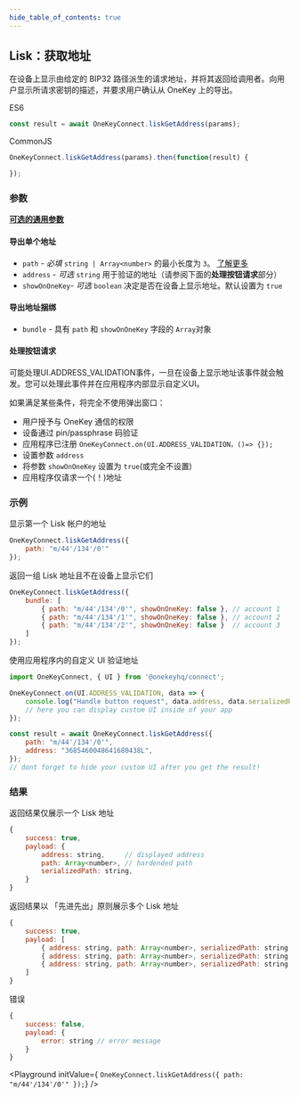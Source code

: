 ```yaml
---
hide_table_of_contents: true
---
```


## Lisk：获取地址
在设备上显示由给定的 BIP32 路径派生的请求地址，并将其返回给调用者。向用户显示所请求密钥的描述，并要求用户确认从 OneKey 上的导出。

ES6
```javascript
const result = await OneKeyConnect.liskGetAddress(params);
```

CommonJS
```javascript
OneKeyConnect.liskGetAddress(params).then(function(result) {

});
```

### 参数

[**可选的通用参数**](./commonParams)

#### 导出单个地址

* `path` - *必填* `string | Array<number>` 的最小长度为 `3`。 [了解更多](./path)
* `address` - *可选* `string` 用于验证的地址（请参阅下面的**处理按钮请求**部分）
* `showOnOneKey`- *可选* `boolean` 决定是否在设备上显示地址。默认设置为 `true`

#### 导出地址捆绑
* `bundle` - 具有 `path` 和 `showOnOneKey` 字段的 `Array`对象

#### 处理按钮请求
可能处理UI.ADDRESS_VALIDATION事件，一旦在设备上显示地址该事件就会触发。您可以处理此事件并在应用程序内部显示自定义UI。

如果满足某些条件，将完全不使用弹出窗口：
- 用户授予与 OneKey 通信的权限
- 设备通过 pin/passphrase 码验证
- 应用程序已注册 `OneKeyConnect.on(UI.ADDRESS_VALIDATION，()=> {});`
- 设置参数 `address`
- 将参数 `showOnOneKey` 设置为 `true`(或完全不设置)
- 应用程序仅请求一个(！)地址


### 示例

显示第一个 Lisk 帐户的地址

```javascript
OneKeyConnect.liskGetAddress({
    path: "m/44'/134'/0'"
});
```

返回一组 Lisk 地址且不在设备上显示它们

```javascript
OneKeyConnect.liskGetAddress({
    bundle: [
        { path: "m/44'/134'/0'", showOnOneKey: false }, // account 1
        { path: "m/44'/134'/1'", showOnOneKey: false }, // account 2
        { path: "m/44'/134'/2'", showOnOneKey: false }  // account 3
    ]
});
```

使用应用程序内的自定义 UI 验证地址

```javascript
import OneKeyConnect, { UI } from '@onekeyhq/connect';

OneKeyConnect.on(UI.ADDRESS_VALIDATION, data => {
    console.log("Handle button request", data.address, data.serializedPath);
    // here you can display custom UI inside of your app
});

const result = await OneKeyConnect.liskGetAddress({
    path: "m/44'/134'/0'",
    address: "3685460048641680438L",
});
// dont forget to hide your custom UI after you get the result!
```

### 结果

返回结果仅展示一个 Lisk 地址

```javascript
{
    success: true,
    payload: {
        address: string,     // displayed address
        path: Array<number>, // hardended path
        serializedPath: string,
    }
}
```

返回结果以 「先进先出」原则展示多个 Lisk 地址

```javascript
{
    success: true,
    payload: [
        { address: string, path: Array<number>, serializedPath: string }, // account 1
        { address: string, path: Array<number>, serializedPath: string }, // account 2
        { address: string, path: Array<number>, serializedPath: string }  // account 3
    ]
}
```

错误

```javascript
{
    success: false,
    payload: {
        error: string // error message
    }
}
```

<Playground
    initValue={
`OneKeyConnect.liskGetAddress({
    path: "m/44'/134'/0'"
});`}
/>
